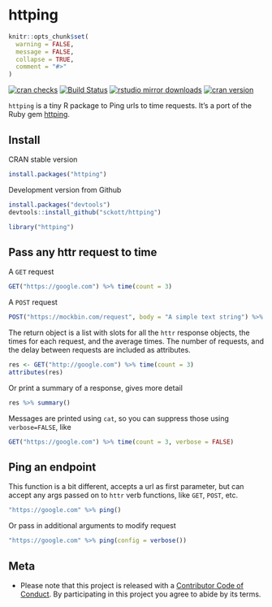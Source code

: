 httping
=======

```r
knitr::opts_chunk$set(
  warning = FALSE,
  message = FALSE,
  collapse = TRUE,
  comment = "#>"
)
```

[![cran checks](https://cranchecks.info/badges/worst/httping)](https://cranchecks.info/pkgs/httping)
[![Build Status](https://travis-ci.org/sckott/httping.svg)](https://travis-ci.org/sckott/httping)
[![rstudio mirror downloads](http://cranlogs.r-pkg.org/badges/httping?color=C9A115)](https://github.com/metacran/cranlogs.app)
[![cran version](http://www.r-pkg.org/badges/version/httping)](https://cran.r-project.org/package=httping)

`httping` is a tiny R package to Ping urls to time requests. It's a port of the Ruby gem [httping](https://github.com/jpignata/httping).

## Install

CRAN stable version

```r
install.packages("httping")
```

Development version from Github

```r
install.packages("devtools")
devtools::install_github("sckott/httping")
```

```r
library("httping")
```

## Pass any httr request to time

A `GET` request

```r
GET("https://google.com") %>% time(count = 3)
```

A `POST` request

```r
POST("https://mockbin.com/request", body = "A simple text string") %>% time(count = 3)
```

The return object is a list with slots for all the `httr` response objects, the times for each request, and the average times. The number of requests, and
the delay between requests are included as attributes.

```r
res <- GET("http://google.com") %>% time(count = 3)
attributes(res)
```

Or print a summary of a response, gives more detail

```r
res %>% summary()
```

Messages are printed using `cat`, so you can suppress those using `verbose=FALSE`, like

```r
GET("https://google.com") %>% time(count = 3, verbose = FALSE)
```


## Ping an endpoint

This function is a bit different, accepts a url as first parameter, but can accept any args passed on to `httr` verb functions, like `GET`, `POST`,  etc.

```r
"https://google.com" %>% ping()
```

Or pass in additional arguments to modify request

```r
"https://google.com" %>% ping(config = verbose())
```

## Meta

* Please note that this project is released with a [Contributor Code of Conduct](CODE_OF_CONDUCT.md). By participating in this project you agree to abide by its terms.

